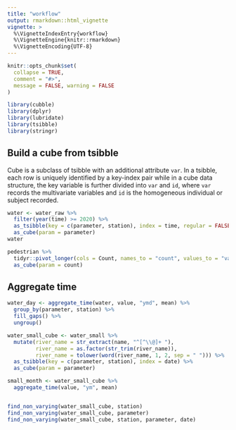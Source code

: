 ```yaml
---
title: "workflow"
output: rmarkdown::html_vignette
vignette: >
  %\VignetteIndexEntry{workflow}
  %\VignetteEngine{knitr::rmarkdown}
  %\VignetteEncoding{UTF-8}
---
```


```r
knitr::opts_chunk$set(
  collapse = TRUE,
  comment = "#>",
  message = FALSE, warning = FALSE
)
```

```r
library(cubble)
library(dplyr)
library(lubridate)
library(tsibble)
library(stringr)
```

## Build a cube from tsibble 

Cube is a subclass of tsibble with an additional attribute `var`. In a tsibble, each row is uniquely identified by a key-index pair while in a cube data structure, the key variable is further divided into `var` and `id`, where `var` records the multivariate variables and `id` is the homogeneous individual or subject recorded.

```r
water <- water_raw %>% 
  filter(year(time) >= 2020) %>% 
  as_tsibble(key = c(parameter, station), index = time, regular = FALSE) %>% 
  as_cube(param = parameter)
water
```

```r
pedestrian %>% 
  tidyr::pivot_longer(cols = Count, names_to = "count", values_to = "val") %>% 
  as_cube(param = count)
```

## Aggregate time 

```r
water_day <- aggregate_time(water, value, "ymd", mean) %>% 
  group_by(parameter, station) %>% 
  fill_gaps() %>% 
  ungroup()
```

```r
water_small_cube <- water_small %>% 
  mutate(river_name = str_extract(name, "^[^\\@]+ "),
         river_name = as.factor(str_trim(river_name)),
         river_name = tolower(word(river_name, 1, 2, sep = " "))) %>% 
  as_tsibble(key = c(parameter, station), index = date) %>% 
  as_cube(param = parameter)

small_month <- water_small_cube %>% 
  aggregate_time(value, "ym", mean)


find_non_varying(water_small_cube, station)
find_non_varying(water_small_cube, parameter)
find_non_varying(water_small_cube, station, parameter, date)
```
